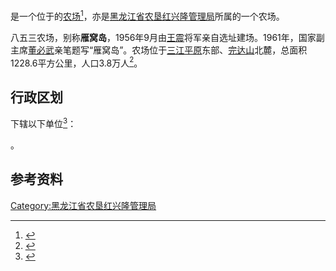 {{中国乡级行政区|23/05/23/502/000
|行政区全称           = {{PAGENAMEBASE}}
|上级行政区           = [[黑龙江省农垦红兴隆管理局|黑龙江省农垦红兴隆管理局]]
}}

'''{{PAGENAMEBASE}}'''是一个位于{{PRC admin/fullname|23/05/23/502/000|3}}的[[农场|农场]]<ref>{{PRC admin/ref sgc|{{PRC admin/parent|23/05/23/502/000}}}}</ref>，亦是[[黑龙江省农垦红兴隆管理局|黑龙江省农垦红兴隆管理局]]所属的一个农场。

八五三农场，别称'''雁窝岛'''，1956年9月由[[王震|王震]]将军亲自选址建场。1961年，国家副主席[[董必武|董必武]]亲笔题写“雁窝岛”。农场位于[[三江平原|三江平原]]东部、[[完达山|完达山]]北麓，总面积1228.6平方公里，人口3.8万人<ref>{{cite web |title=八五三农场 |url=http://zw.chinabdh.com/853farm/index.jhtml |website=黑龙江省农垦总局 }}{{Dead link}}</ref>。

== 行政区划 ==
{{PAGENAMEBASE}}下辖以下单位<ref>{{PRC admin/ref sgc|23/05/23/502/000}}</ref>：

{{PRC admin/children|23/05/23/502/000}}。

== 参考资料 ==
{{reflist}}

{{黑龙江行政区划小作品}}
{{PRC admin/navcat|23/05/23/502/000}}
{{黑龙江省农垦总局}}

[[Category:黑龙江省农垦红兴隆管理局|Category:黑龙江省农垦红兴隆管理局]]